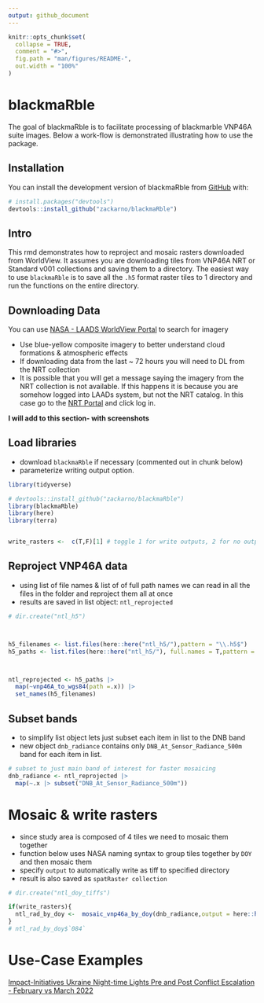 ```yaml
---
output: github_document
---
```


<!-- README.md is generated from README.Rmd. Please edit that file -->

```r
knitr::opts_chunk$set(
  collapse = TRUE,
  comment = "#>",
  fig.path = "man/figures/README-",
  out.width = "100%"
)
```

# blackmaRble

<!-- badges: start -->
<!-- badges: end -->

The goal of blackmaRble is to facilitate processing of blackmarble VNP46A suite images. Below a work-flow is demonstrated illustrating how to use the package.

## Installation

You can install the development version of blackmaRble from [GitHub](https://github.com/) with:

``` r
# install.packages("devtools")
devtools::install_github("zackarno/blackmaRble")
```
## Intro

This rmd demonstrates how to reproject and mosaic rasters downloaded from WorldView. It assumes you are downloading tiles from VNP46A NRT or Standard v001 collections and saving them to a directory. The easiest way to use `blackmaRble` is to save all the `.h5` format raster tiles to 1 directory and run the functions on the entire directory.

## Downloading Data

You can use [NASA - LAADS WorldView Portal](https://worldview.earthdata.nasa.gov/) to search for imagery

- Use blue-yellow composite imagery to better understand cloud formations & atmospheric effects
- If downloading data from the last ~ 72 hours you will need to DL from the NRT collection
- It is possible that you will get a message saying the imagery from the NRT collection is not available. If this happens it is because you are somehow logged into LAADs system, but not the NRT catalog. In this case go to the [NRT Portal](https://nrt3.modaps.eosdis.nasa.gov/archive/allData/5000/VNP46A1G_NRT/2022/073) and click log in.

**I will add to this section- with screenshots**



## Load libraries

- download `blackmaRble` if necessary  (commented out in chunk below)
- parameterize writing output option. 

```r
library(tidyverse)

# devtools::install_github("zackarno/blackmaRble")
library(blackmaRble)
library(here)
library(terra)


write_rasters <-  c(T,F)[1] # toggle 1 for write outputs, 2 for no outputs
```

## Reproject VNP46A data

- using list of file names & list of of full path names we can read in all the files in the folder and reproject them all at once
- results are saved in list object: `ntl_reprojected`

```r
# dir.create("ntl_h5")



h5_filenames <- list.files(here::here("ntl_h5/"),pattern = "\\.h5$")
h5_paths <- list.files(here::here("ntl_h5/"), full.names = T,pattern = "\\.h5$")



ntl_reprojected <- h5_paths |> 
  map(~vnp46A_to_wgs84(path =.x)) |> 
  set_names(h5_filenames)
```

## Subset bands

- to simplify list object lets just subset each item in list to the DNB band
- new object `dnb_radiance` contains only `DNB_At_Sensor_Radiance_500m` band for each item in list.

```r
# subset to just main band of interest for faster mosaicing
dnb_radiance <- ntl_reprojected |> 
  map(~.x |> subset("DNB_At_Sensor_Radiance_500m"))

```


# Mosaic & write rasters 
- since study area is composed of 4 tiles we need to mosaic them together
- function below uses NASA naming syntax to group tiles together by `DOY` and then mosaic them
- specify `output` to automatically write as tiff to specified directory
- result is also saved as `spatRaster collection`

```r
# dir.create("ntl_doy_tiffs")

if(write_rasters){
  ntl_rad_by_doy <-  mosaic_vnp46a_by_doy(dnb_radiance,output = here::here("ntl_doy_tiffs"))
}
# ntl_rad_by_doy$`084`
```


# Use-Case Examples

[Impact-Initiatives Ukraine Night-time Lights Pre and Post Conflict Escalation - February vs March 2022](https://www.impact-repository.org/document/impact/9718da8e/impact_ukraine_map_nighttime-lights_17Mar2022_a1.pdf)

